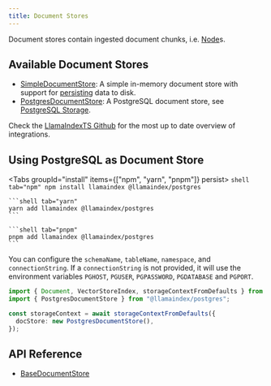 ```yaml
---
title: Document Stores
---
```


Document stores contain ingested document chunks, i.e. [Node](/docs/llamaindex/modules/documents_and_nodes/index)s.

## Available Document Stores

- [SimpleDocumentStore](/docs/api/classes/SimpleDocumentStore): A simple in-memory document store with support for [persisting](/docs/llamaindex/modules/data_stores/#local-storage) data to disk.
- [PostgresDocumentStore](/docs/api/classes/PostgresDocumentStore): A PostgreSQL document store, see [PostgreSQL Storage](/docs/llamaindex/modules/data_stores/#postgresql-storage).

Check the [LlamaIndexTS Github](https://github.com/run-llama/LlamaIndexTS) for the most up to date overview of integrations.

## Using PostgreSQL as Document Store


<Tabs groupId="install" items={["npm", "yarn", "pnpm"]} persist>
	```shell tab="npm"
	npm install llamaindex @llamaindex/postgres
	```

	```shell tab="yarn"
	yarn add llamaindex @llamaindex/postgres
	```

	```shell tab="pnpm"
	pnpm add llamaindex @llamaindex/postgres
	```
</Tabs>

You can configure the `schemaName`, `tableName`, `namespace`, and
`connectionString`. If a `connectionString` is not
provided, it will use the environment variables `PGHOST`, `PGUSER`,
`PGPASSWORD`, `PGDATABASE` and `PGPORT`.

```typescript
import { Document, VectorStoreIndex, storageContextFromDefaults } from "llamaindex";
import { PostgresDocumentStore } from "@llamaindex/postgres";

const storageContext = await storageContextFromDefaults({
  docStore: new PostgresDocumentStore(),
});
```

## API Reference

- [BaseDocumentStore](/docs/api/classes/BaseDocumentStore)
